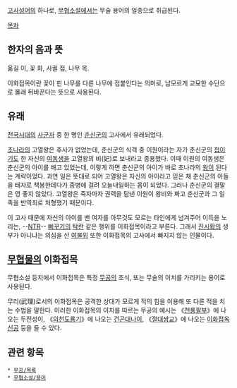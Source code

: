 {{{+1 移花接木}}} 

[[고사성어]]의 하나로, [[무협소설]]에서는 무술 용어의 일종으로 취급된다.

[[목차]]
== 한자의 음과 뜻 ==
옮길 이, 꽃 화, 사귈 접, 나무 목.

이화접목이란 꽃이 핀 나무를 다른 나무에 접붙인다는 의미로, 남모르게 교묘한 수단으로 몰래 뒤바꾼다는 뜻으로 사용된다.

== 유래 ==
[[전국시대]]의 [[사군자]] 중 한 명인 [[춘신군]]의 고사에서 유래되었다.

[[초나라]]의 고열왕은 후사가 없었는데, 춘신군의 식객 중 이원이라는 자가 춘신군의 [[첩]]이기도 한 자신의 [[여동생]]을 고열왕의 비(妃)로 보내라고 종용했다. 이때 이원의 여동생은 춘신군의 아이를 배고 있었는데, 이렇게 하면 춘신군의 아이가 바로 초나라의 [[왕]]이 된다는 계략이었다. 과연 일은 뜻대로 되어 고열왕은 자신의 아이라고 믿은 채 춘신군의 아들을 태자로 책봉한데다가 중병에 걸려 오늘내일하는 몸이 되었다. 그러나 춘신군의 결말은 영 좋지 않았다. 고열왕은 죽자마자 권력을 탐낸 이원이 왕비와 짜고 춘신군과 그 일족을 반역죄로 처형했기 때문이다.

이 고사 때문에 자신의 아이를 밴 여자를 아무것도 모르는 타인에게 넘겨주어 이득을 노리는, --[[NTR]]-- [[뻐꾸기]]의 [[탁란]] 같은 행위를 이화접목이라고 부른다. 그래서 [[진시황]]의 생부가 아니냐는 의심을 산 [[여불위]] 또한 이화접목의 고사에서 빠지지 않는 인물이다.

== [[무협물]]의 이화접목 ==
무협소설 등지에서 이화접목은 특정 [[무공]]의 초식, 또는 무술의 이치를 가리키는 용어로 사용된다.

무리(武理)로서의 이화접목은 공격한 상대가 모르게 적의 힘을 이용해 또 다른 적을 치는 수법을 말한다. 이러한 이화접목의 이치를 따르는 무공의 예시는 《[[천룡팔부]]》에 나오는 두전성이, 《[[의천도룡기]]》에 나오는 [[건곤대나이]], 《[[절대쌍교]]》에 나오는 [[이화접옥신공]] 등을 들 수 있다.

== 관련 항목 == 
 * [[무공/목록]]
 * [[무협소설/용어]]
